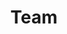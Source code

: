 ---
title: 'Team'
description: 'Meet the minds and builders behind Replicant Network'
icon: 'people-group'
---